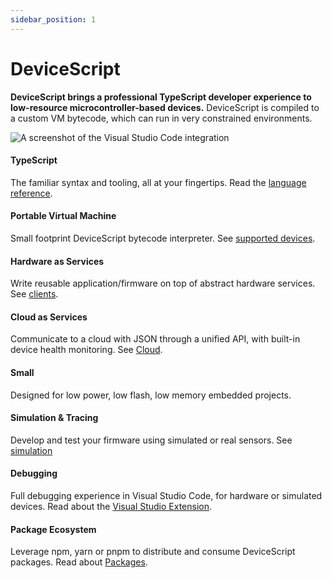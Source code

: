 ```yaml
---
sidebar_position: 1
---
```


# DeviceScript

**DeviceScript brings a professional TypeScript developer experience to low-resource microcontroller-based devices.**
DeviceScript is compiled to a custom VM bytecode, which can run in very constrained
environments.

![A screenshot of the Visual Studio Code integration](../static/hero.png)

#### TypeScript

The familiar syntax and tooling, all at your fingertips. Read the [language reference](/language).

#### Portable Virtual Machine

Small footprint DeviceScript bytecode interpreter. See [supported devices](/devices).

#### Hardware as Services

Write reusable application/firmware on top of abstract hardware services. See [clients](/developer/roles).

#### Cloud as Services

Communicate to a cloud with JSON through a unified API, with built-in device health monitoring. See [Cloud](/developer/cloud/).

#### Small

Designed for low power, low flash, low memory embedded projects.

#### Simulation & Tracing

Develop and test your firmware using simulated or real sensors. See [simulation](/developer/simulation/)

#### Debugging

Full debugging experience in Visual Studio Code, for hardware or simulated devices. Read about the [Visual Studio Extension](/getting-started/vscode).

#### Package Ecosystem

Leverage npm, yarn or pnpm to distribute and consume DeviceScript packages. Read about [Packages](/developer/packages).
